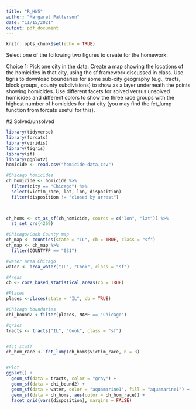 ```yaml
---
title: "R_HW5"
author: "Margaret Patterson"
date: "11/15/2021"
output: pdf_document
---
```


```r
knitr::opts_chunk$set(echo = TRUE)
```

Select one of the following two figures to create for the homework:

Choice 1: Pick one city in the data. Create a map showing the locations of the homicides in that city, using the sf framework discussed in class. Use tigris to download boundaries for some sub-city geography (e.g., tracts, block groups, county subdivisions) to show as a layer underneath the points showing homicides. Use different facets for solved versus unsolved homicides and different colors to show the three race groups with the highest number of homicides for that city (you may find the fct_lump function from forcats useful for this).

#2 Solved/unsolved

```r
library(tidyverse)
library(forcats)
library(viridis)
library(tigris)
library(sf)
library(ggplot2)
homicide <- read.csv("homicide-data.csv")

#Chicago homicides
ch_homicide <- homicide %>%
  filter(city == "Chicago") %>%
  select(victim_race, lat, lon, disposition)
  filter(disposition != "closed by arrest")
  


ch_homs <- st_as_sf(ch_homicide, coords = c("lon", "lat")) %>%
  st_set_crs(4269)

#Chicago/Cook County map
ch_map <- counties(state = "IL", cb = TRUE, class = "sf") 
ch_map <- ch_map %>%
  filter(COUNTYFP == "031")

#water area Chicago
water <- area_water("IL", "Cook", class = "sf")

#Areas
cb <- core_based_statistical_areas(cb = TRUE)

#Places
places <-places(state = "IL", cb = TRUE)

#Chicago boundaries
chi_bound2 <-filter(places, NAME == "Chicago")

#grids
tracts <- tracts("IL", "Cook", class = "sf")


#fct stuff
ch_hom_race <- fct_lump(ch_homs$victim_race, n = 3)


#Plot
ggplot() + 
  geom_sf(data = tracts, color = "gray") +
  geom_sf(data = chi_bound2) +
  geom_sf(data = water, color = "aquamarine1", fill = "aquamarine1") +
  geom_sf(data = ch_homs, aes(color = ch_hom_race)) + 
  facet_grid(vars(disposition), margins = FALSE)



```


